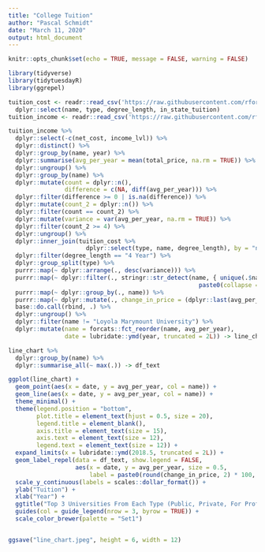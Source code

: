 ```yaml
---
title: "College Tuition"
author: "Pascal Schmidt"
date: "March 11, 2020"
output: html_document
---
```


```r
knitr::opts_chunk$set(echo = TRUE, message = FALSE, warning = FALSE)
```

```r
library(tidyverse)
library(tidytuesdayR)
library(ggrepel)
```

```r
tuition_cost <- readr::read_csv('https://raw.githubusercontent.com/rfordatascience/tidytuesday/master/data/2020/2020-03-10/tuition_cost.csv') %>%
  dplyr::select(name, type, degree_length, in_state_tuition)
tuition_income <- readr::read_csv('https://raw.githubusercontent.com/rfordatascience/tidytuesday/master/data/2020/2020-03-10/tuition_income.csv')
```

```r
tuition_income %>%
  dplyr::select(-c(net_cost, income_lvl)) %>%
  dplyr::distinct() %>%
  dplyr::group_by(name, year) %>%
  dplyr::summarise(avg_per_year = mean(total_price, na.rm = TRUE)) %>%
  dplyr::ungroup() %>%
  dplyr::group_by(name) %>%
  dplyr::mutate(count = dplyr::n(),
                difference = c(NA, diff(avg_per_year))) %>%
  dplyr::filter(difference >= 0 | is.na(difference)) %>%
  dplyr::mutate(count_2 = dplyr::n()) %>%
  dplyr::filter(count == count_2) %>%
  dplyr::mutate(variance = var(avg_per_year, na.rm = TRUE)) %>%
  dplyr::filter(count_2 >= 4) %>%
  dplyr::ungroup() %>%
  dplyr::inner_join(tuition_cost %>%
                      dplyr::select(type, name, degree_length), by = "name") %>%
  dplyr::filter(degree_length == "4 Year") %>%
  dplyr::group_split(type) %>%
  purrr::map(~ dplyr::arrange(., desc(variance))) %>%
  purrr::map(~ dplyr::filter(., stringr::str_detect(name, { unique(.$name)[1:3] } %>%
                                                      paste0(collapse = "|")))) %>%
  purrr::map(~ dplyr::group_by(., name)) %>%
  purrr::map(~ dplyr::mutate(., change_in_price = (dplyr::last(avg_per_year) - avg_per_year[1]) / avg_per_year[1])) %>%
  base::do.call(rbind, .) %>%
  dplyr::ungroup() %>%
  dplyr::filter(name != "Loyola Marymount University") %>%
  dplyr::mutate(name = forcats::fct_reorder(name, avg_per_year),
                date = lubridate::ymd(year, truncated = 2L)) -> line_chart

line_chart %>%
  dplyr::group_by(name) %>%
  dplyr::summarise_all(~ max(.)) -> df_text
```

```r
ggplot(line_chart) + 
  geom_point(aes(x = date, y = avg_per_year, col = name)) +
  geom_line(aes(x = date, y = avg_per_year, col = name)) +
  theme_minimal() +
  theme(legend.position = "bottom",
        plot.title = element_text(hjust = 0.5, size = 20),
        legend.title = element_blank(),
        axis.title = element_text(size = 15),
        axis.text = element_text(size = 12),
        legend.text = element_text(size = 12)) +
  expand_limits(x = lubridate::ymd(2018.5, truncated = 2L)) +
  geom_label_repel(data = df_text, show.legend = FALSE,
                   aes(x = date, y = avg_per_year, size = 0.5,
                       label = paste0(round(change_in_price, 2) * 100, "% ", type))) +
  scale_y_continuous(labels = scales::dollar_format()) +
  ylab("Tuition") +
  xlab("Year") +
  ggtitle("Top 3 Universities From Each Type (Public, Private, For Profit) \n With the Most Tuition Increase Over Time") +
  guides(col = guide_legend(nrow = 3, byrow = TRUE)) +
  scale_color_brewer(palette = "Set1")


ggsave("line_chart.jpeg", height = 6, width = 12)
```





